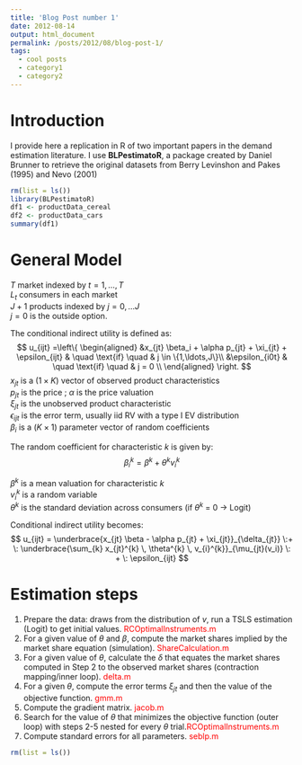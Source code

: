 ```yaml
---
title: 'Blog Post number 1'
date: 2012-08-14
output: html_document
permalink: /posts/2012/08/blog-post-1/
tags:
  - cool posts
  - category1
  - category2
---
```

# Introduction

I provide here a replication in R of two important papers in the demand estimation literature. I use **BLPestimatoR**, a package created by Daniel Brunner to retrieve the original datasets from Berry Levinshon and Pakes (1995) and Nevo (2001)
```r
rm(list = ls())
library(BLPestimatoR)
df1 <- productData_cereal
df2 <- productData_cars
summary(df1)
```

# General Model  

$T$ market indexed by $t = 1, \ldots , T$ \
$L_t$ consumers in each market \
$J+1$ products indexed by $j = 0, \ldots J$ \
$j=0$ is the outside option.

The conditional indirect utility is defined as:
$$
  u_{ijt} =\left\{
      \begin{aligned}
        &x_{jt} \beta_i + \alpha p_{jt} + \xi_{jt} + \epsilon_{ijt} & \quad \text{if} \quad & j \in \{1,\ldots,J\}\\
        &\epsilon_{i0t} & \quad \text{if} \quad & j = 0 \\
      \end{aligned}
    \right.
$$
 $x_{jt}$ is a $(1 \times K)$ vector of observed product characteristics \
$p_{jt}$ is the price ; $\alpha$ is the price valuation \
$\xi_{jt}$ is the unobserved product characteristic \
$\epsilon_{ijt}$ is the error term, usually iid RV with a type I EV distribution \
$\beta_i$ is a $(K\times 1)$ parameter vector of random coefficients \

The random coefficient for characteristic $k$ is given by:
$$
\beta_{i}^{k} = \beta^{k} + \theta^{k} v_{i}^{k}
$$

$\beta^{k}$ is a mean valuation for characteristic $k$ \
$v_{i}^{k}$ is a random variable \
$\theta^k$ is the standard deviation across consumers (if $\theta^k$ = 0 $\rightarrow$ Logit) \

Conditional indirect utility becomes:
$$
u_{ijt} = \underbrace{x_{jt} \beta - \alpha p_{jt} + \xi_{jt}}_{\delta_{jt}} \:+ \: \underbrace{\sum_{k} x_{jt}^{k} \, \theta^{k} \, v_{i}^{k}}_{\mu_{jt}(v_i)} \: + \: \epsilon_{ijt}
$$

# Estimation steps   

1. Prepare the data: draws from the distribution of $v$, run a TSLS estimation (Logit) to get initial values. <span style="color:red">RCOptimalInstruments.m</span> \
2. For a given value of $\theta$ and $\beta$, compute the market shares implied by the market share equation (simulation). <span style="color:red">ShareCalculation.m</span> \
3. For a given value of $\theta$, calculate the $\delta$ that equates the market shares computed in Step 2 to the observed market shares (contraction mapping/inner loop). <span style="color:red">delta.m</span> \
4. For a given $\theta$, compute the error terms $\xi_{jt}$ and then the value of the objective function. <span style="color:red">gmm.m</span> \
5. Compute the gradient matrix. <span style="color:red">jacob.m</span> \
6. Search for the value of $\theta$ that minimizes the objective function (outer loop) with steps 2-5 nested for every $\theta$ trial.<span style="color:red">RCOptimalInstruments.m</span> \
7. Compute standard errors for all parameters. <span style="color:red">seblp.m</span>
```r
rm(list = ls())


```

